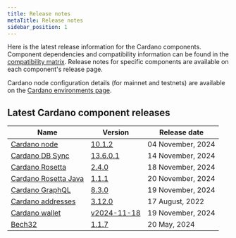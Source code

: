 ```yaml
---
title: Release notes
metaTitle: Release notes
sidebar_position: 1
---
```


Here is the latest release information for the Cardano components. Component
dependencies and compatibility information can be found in the
[compatibility matrix](/developer-resources/release-notes/comp-matrix). Release
notes for specific components are available on each component's release page.

Cardano node configuration details (for mainnet and testnets) are available on
the
[Cardano environments page](https://book.world.dev.cardano.org/environments.html).

## Latest Cardano component releases

| Name                                                                               | Version                                                                                      | Release date       |
|------------------------------------------------------------------------------------|----------------------------------------------------------------------------------------------|--------------------|
| [Cardano node](https://github.com/IntersectMBO/cardano-node)                       | [10.1.2](https://github.com/IntersectMBO/cardano-node/releases/tag/10.1.2)                   | 04 November, 2024 |
| [Cardano DB Sync](https://github.com/IntersectMBO/cardano-db-sync)                 | [13.6.0.1](https://github.com/IntersectMBO/cardano-db-sync/releases/tag/13.6.0.1)            | 14 November, 2024 |
| [Cardano Rosetta](https://github.com/cardano-foundation/cardano-rosetta)           | [2.4.0](https://github.com/cardano-foundation/cardano-rosetta/releases/tag/2.4.0)            | 18 November, 2024 |
| [Cardano Rosetta Java](https://github.com/cardano-foundation/cardano-rosetta-java) | [1.1.1](https://github.com/cardano-foundation/cardano-rosetta-java/releases/tag/1.1.1)       | 20 November, 2024 |
| [Cardano GraphQL](https://github.com/cardano-foundation/cardano-graphql)           | [8.3.0](https://github.com/cardano-foundation/cardano-graphql/releases/tag/8.3.0)            | 19 November, 2024 |
| [Cardano addresses](https://github.com/IntersectMBO/cardano-addresses)             | [3.12.0](https://github.com/IntersectMBO/cardano-addresses/releases/tag/3.12.0)              | 17 August, 2022    |
| [Cardano wallet](https://github.com/cardano-foundation/cardano-wallet)             | [v2024-11-18](https://github.com/cardano-foundation/cardano-wallet/releases/tag/v2024-11-18) | 19 November, 2024 |
| [Bech32](https://github.com/IntersectMBO/bech32)                                   | [1.1.7](https://github.com/IntersectMBO/bech32/releases/tag/v1.1.7)                          | 20 May, 2024       |

